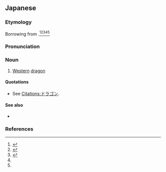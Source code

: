 ==Japanese==
{{DEFAULTSORT:とらごん'}}
<div style="float:right;">
{{wp|lang=ja}}
{{wp|Dragon}}
{{wp|European dragon}}
</div>

===Etymology===
Borrowing from {{bor|ja|en|dragon}}.<ref>{{R:Kokugo Dai Jiten}}</ref><ref>{{R:Daijisen}}</ref><ref>{{R:Kojien}}</ref><ref name="DJR"/><ref name="SMK5"/>

===Pronunciation===
{{ja-pron|acc=1|acc2=2|acc_ref=DJR,SMK5,NHK|acc2_ref=DJR,SMK5,NHK}}

===Noun===
{{ja-noun}}

# {{lb|ja|especially|fantasy|sort=とらごん'}} [[Western]] [[dragon]] {{gl|[[mythical]] [[creature]]}}

====Quotations====
* See [[Citations:ドラゴン]].

====See also====
* {{ja-r|竜}}

===References===
<references/>

{{C|ja|Dragons|sort=とらごん'}}